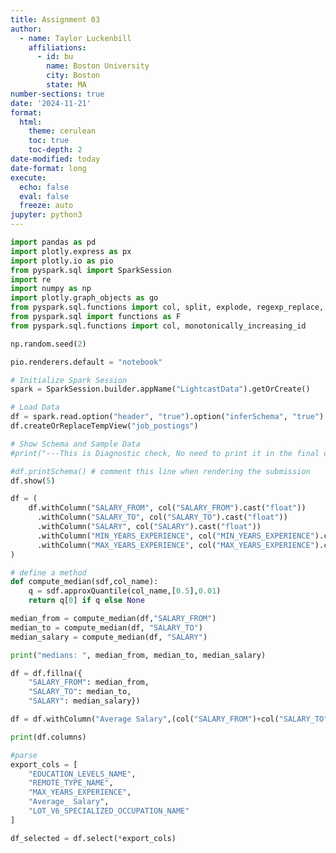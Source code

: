 ```yaml
---
title: Assignment 03
author:
  - name: Taylor Luckenbill
    affiliations:
      - id: bu
        name: Boston University
        city: Boston
        state: MA
number-sections: true
date: '2024-11-21'
format:
  html:
    theme: cerulean
    toc: true
    toc-depth: 2
date-modified: today
date-format: long
execute:
  echo: false
  eval: false
  freeze: auto
jupyter: python3
---
```



```python
import pandas as pd
import plotly.express as px
import plotly.io as pio
from pyspark.sql import SparkSession
import re
import numpy as np
import plotly.graph_objects as go
from pyspark.sql.functions import col, split, explode, regexp_replace, transform, when
from pyspark.sql import functions as F
from pyspark.sql.functions import col, monotonically_increasing_id
```

```python
np.random.seed(2)

pio.renderers.default = "notebook"

# Initialize Spark Session
spark = SparkSession.builder.appName("LightcastData").getOrCreate()

# Load Data
df = spark.read.option("header", "true").option("inferSchema", "true").option("multiLine","true").option("escape", "\"").csv("data/lightcast_job_postings.csv")
df.createOrReplaceTempView("job_postings")

# Show Schema and Sample Data
#print("---This is Diagnostic check, No need to print it in the final doc---")

#df.printSchema() # comment this line when rendering the submission
df.show(5)
```

```python
df = (
    df.withColumn("SALARY_FROM", col("SALARY_FROM").cast("float"))
      .withColumn("SALARY_TO", col("SALARY_TO").cast("float"))
      .withColumn("SALARY", col("SALARY").cast("float"))
      .withColumn("MIN_YEARS_EXPERIENCE", col("MIN_YEARS_EXPERIENCE").cast("float"))
      .withColumn("MAX_YEARS_EXPERIENCE", col("MAX_YEARS_EXPERIENCE").cast("float"))
)
```

```python
# define a method
def compute_median(sdf,col_name):
    q = sdf.approxQuantile(col_name,[0.5],0.01)
    return q[0] if q else None
```

```python
median_from = compute_median(df,"SALARY_FROM")
median_to = compute_median(df, "SALARY_TO")
median_salary = compute_median(df, "SALARY")

print("medians: ", median_from, median_to, median_salary)
```

```python
df = df.fillna({
    "SALARY_FROM": median_from,
    "SALARY_TO": median_to,
    "SALARY": median_salary})
```

```python
df = df.withColumn("Average Salary",(col("SALARY_FROM")+col("SALARY_TO"))/2)
```

```python
print(df.columns) 
```

```python
#parse
export_cols = [
    "EDUCATION_LEVELS_NAME",
    "REMOTE_TYPE_NAME",
    "MAX_YEARS_EXPERIENCE",
    "Average_ Salary",
    "LOT_V6_SPECIALIZED_OCCUPATION_NAME"
]


```

```python
df_selected = df.select(*export_cols)
```

